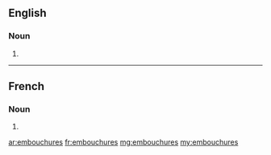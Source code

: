 ==English==

===Noun===
{{head|en|plural}}

# {{plural of|embouchure|lang=en}}

----

==French==

===Noun===
{{head|fr|plural}} {{g|f-p}}

# {{plural of|embouchure|lang=fr}}

[[ar:embouchures]]
[[fr:embouchures]]
[[mg:embouchures]]
[[my:embouchures]]